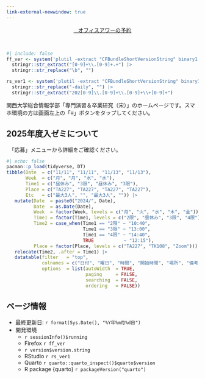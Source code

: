 ```yaml
---
link-external-newwindow: true
---
```


<!-- 
<center><a href="#" class="btn btn-info btn-lg" role="button"><i class="bi bi-calendar-check"></i>（受付終了）&nbsp;&nbsp;&nbsp;オフィスアワーの予約</a></center><br/>
-->

<center><a href="https://kobelaw.au1.qualtrics.com/jfe/form/SV_cJ7bOlHbsct0a6a" class="btn btn-info btn-lg" target="_blank" role="button"><i class="bi bi-calendar-check"></i>&nbsp;&nbsp;&nbsp;オフィスアワーの予約</a></center><br/>

```r
#| include: false
ff_ver <- system('plutil -extract "CFBundleShortVersionString" binary1 /Applications/Firefox.app/Contents/Info.plist -o -', intern = TRUE) |>
  stringr::str_extract("[0-9]+\\.[0-9]+.+") |>
  stringr::str_replace("\b", "")

rs_ver1 <- system('plutil -extract "CFBundleShortVersionString" binary1 /Applications/RStudio.app/Contents/Info.plist -o -', intern = TRUE) |>
  stringr::str_replace("-daily", "") |>
  stringr::str_extract("202[0-9]\\.[0-9]+\\.[0-9]+\\+[0-9]+")
```

関西大学総合情報学部「専門演習＆卒業研究（宋）」のホームページです。スマホ環境の方は画面左上の「$\equiv$」ボタンをタップしてください。

:::{.callout-important}
## 2025年度入ゼミについて

　「応募」メニューから詳細をご確認ください。
:::

```r
#| echo: false
pacman::p_load(tidyverse, DT)
tibble(Date  = c("11/11", "11/11", "11/13", "11/13"),
       Week  = c("月", "月", "水", "水"),
       Time1 = c("昼休み", "3限", "昼休み", "3限"),
       Place = c("TA227", "TA227", "TA227", "TA227"),
       Etc   = c("最大3人", "", "最大3人", "")) |> 
   mutate(Date  = paste0("2024/", Date),
          Date  = as.Date(Date),
          Week  = factor(Week, levels = c("月", "火", "水", "木", "金")),
          Time1 = factor(Time1, levels = c("2限", "昼休み", "3限", "4限")),
          Time2 = case_when(Time1 == "2限" ~ "10:40",
                            Time1 == "3限" ~ "13:00",
                            Time1 == "4限" ~ "14:40",
                            TRUE           ~ "12:15"),
          Place = factor(Place, levels = c("TA227", "TK108", "Zoom"))) |> 
   relocate(Time2, .after = Time1) |> 
   datatable(filter   = "top",
             colnames = c("日付", "曜日", "時間", "開始時間", "場所", "備考"),
             options  = list(autoWidth  = TRUE,
                             paging     = FALSE,
                             searching  = FALSE,
                             ordering   = FALSE))
```

:::{.callout-note}
## ページ情報

* 最終更新日: `r format(Sys.Date(), "%Y年%m月%d日")`
* 開発環境
   * `r sessionInfo()$running`
   * Firefox `r ff_ver`
   * `r version$version.string`
   * RStudio `r rs_ver1`
   * Quarto `r quarto::quarto_inspect()$quarto$version`
   * R package {quarto} `r packageVersion("quarto")`
:::
